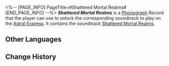 <%-- [PAGE_INFO]
PageTitle=#Shattered Mortal Realms#
[END_PAGE_INFO] --%>
{{Item Infobox
|title       = ''Shattered Mortal Realms''
|id          = 210389
|image       = Item Shattered Mortal Realms.png{{subst:void|<!--$UPLOAD:<<SpriteOutput/ItemFigures/210001.png>-<Item Shattered Mortal Realms.png>-<Item Icons>>-->}}
|type        = Disk
|invCategory = Valuables
|rarity      = 3
|effect      = 
|description = A record that can be played on the Express' phonograph. It might be a chance acquisition or a gift from someone else. All sorts of memories surge up when the music plays &mdash; the smiles, encounters, touches, and the excitement of battle. Maybe that is why people still collect records even as society rapidly advances.<br />The current record contains the track "Shattered Mortal Realms."
}}
{{Description|''The vanished and those forgotten eventually become hollow echoes across the vast land.''}}
'''''Shattered Mortal Realms''''' is a [[Phonograph]] Record that the player can use to unlock the corresponding soundtrack to play on the [[Astral Express]]. It contains the soundtrack [[Shattered Mortal Realms]].

==Other Languages==
{{Other Languages
|en   = ''Shattered Mortal Realms''
|zhs  = 《破碎凡界》
|zht  = 《破碎凡界》
|ja   = 『砕かれし俗世』
|ko   = ≪부서진 인간 세계≫
|es   = Mundos fragmentados
|fr   = ''Shattered Mortal Realms''
|ru   = Shattered Mortal Realms
|th   = "Shattered Mortal Realms"
|vi   = "Phàm Giới Tan Vỡ"
|de   = „Zersplitterte Welten“
|id   = "Shattered Mortal Realms"
|pt   = "Shattered Mortal Realms"
}}

==Change History==
{{Change History|3.1}}